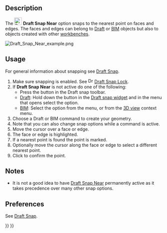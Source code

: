 <languages/>
<translate>

<!--T:8-->
{{Docnav
|[[Draft_Snap_Special|Snap Special]]
|[[Draft_Snap_Ortho|Snap Ortho]]
|[[Draft_Workbench|Draft]]
|IconL=Draft_Snap_Special.svg
|IconR=Draft_Snap_Ortho.svg
|IconC=Workbench_Draft.svg
}}

<!--T:1-->
{{GuiCommand
|Name=Draft Snap Near
|MenuLocation=Snapping → Snap near
|Workbenches=[[Draft_Workbench|Draft]], [[BIM_Workbench|BIM]]
|SeeAlso=[[Draft_Snap|Draft Snap]], [[Draft_Snap_Lock|Draft Snap Lock]]
}}

== Description == <!--T:11--> 

<!--T:2-->
The [[Image:Draft_Snap_Near.svg|24px]] '''Draft Snap Near''' option snaps to the nearest point on faces and edges. The faces and edges can belong to [[Draft_Workbench|Draft]] or [[BIM_Workbench|BIM]] objects but also to objects created with other [[Workbenches|workbenches]].

</translate>
[[Image:Draft_Snap_Near_example.png]]
<translate>
<!--T:6-->
{{Caption|Snapping the second point of a line to the nearest point on an edge}}

== Usage == <!--T:12--> 

<!--T:13-->
For general information about snapping see [[Draft_Snap|Draft Snap]].

<!--T:3-->
# Make sure snapping is enabled. See [[Image:Draft_Snap_Lock.svg|16px]] [[Draft_Snap_Lock|Draft Snap Lock]].
# If '''Draft Snap Near''' is not active do one of the following:
#* Press the {{Button|[[Image:Draft_Snap_Near.svg|16px]] [[Draft_Snap_Near|Snap near]]}} button in the Draft snap toolbar.
#* [[Draft_Workbench|Draft]]: Hold down the {{Button|[[Image:Draft_Snap_Lock.svg|x16px]][[Image:Toolbar_flyout_arrow.svg|x16px]]}} button in the [[Draft_snap_widget|Draft snap widget]] and in the menu that opens select the {{MenuCommand|[[Image:Draft_Snap_Near.svg|16px]] Snap near}} option.
#* [[BIM_Workbench|BIM]]: Select the {{MenuCommand|Snapping → [[Image:Draft_Snap_Near.svg|16px]] Snap near}} option from the menu, or from the [[3D_view|3D view]] context menu.
# Choose a Draft or BIM command to create your geometry.
# Note that you can also change snap options while a command is active.
# Move the cursor over a face or edge.
# The face or edge is highlighted.
# If a nearest point is found the point is marked.
# Optionally move the cursor along the face or edge to select a different nearest point.
# Click to confirm the point.

== Notes == <!--T:5-->

<!--T:4-->
* It is not a good idea to have [[Draft_Snap_Near|Draft Snap Near]] permanently active as it takes precedence over many other snap options.

== Preferences == <!--T:14-->

<!--T:15-->
See [[Draft_Snap#Preferences|Draft Snap]].


<!--T:7-->
{{Docnav
|[[Draft_Snap_Special|Snap Special]]
|[[Draft_Snap_Ortho|Snap Ortho]]
|[[Draft_Workbench|Draft]]
|IconL=Draft_Snap_Special.svg
|IconR=Draft_Snap_Ortho.svg
|IconC=Workbench_Draft.svg
}}

</translate>
{{Draft Tools navi{{#translation:}}}}
{{Userdocnavi{{#translation:}}}}